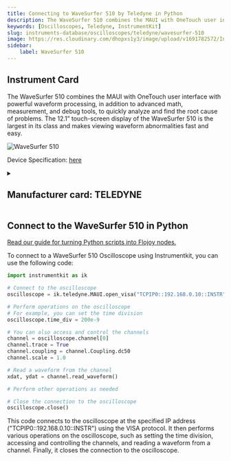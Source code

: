 ```yaml
---
title: Connecting to WaveSurfer 510 by Teledyne in Python
description: The WaveSurfer 510 combines the MAUI with OneTouch user interface with powerful waveform processing, in addition to advanced math, measurement, and debug tools, to quickly analyze and find the root cause of problems. The 12.1” touch-screen display of the WaveSurfer 510 is the largest in its class and makes viewing waveform abnormalities fast and easy.
keywords: [Oscilloscopes, Teledyne, InstrumentKit] 
slug: instruments-database/oscilloscopes/teledyne/wavesurfer-510 
image: https://res.cloudinary.com/dhopxs1y3/image/upload/v1691782572/Instruments/Oscilloscopes/WaveSurfer-510/WaveSurfer-510.jpg
sidebar:
    label: WaveSurfer 510 
---
```



## Instrument Card

The WaveSurfer 510 combines the MAUI with OneTouch user interface with powerful waveform processing, in addition to advanced math, measurement, and debug tools, to quickly analyze and find the root cause of problems. The 12.1” touch-screen display of the WaveSurfer 510 is the largest in its class and makes viewing waveform abnormalities fast and easy.

![WaveSurfer 510](https://res.cloudinary.com/dhopxs1y3/image/upload/v1691782572/Instruments/Oscilloscopes/WaveSurfer-510/WaveSurfer-510.jpg)

Device Specification: [here](https://res.cloudinary.com/iwh/image/upload/q_auto,g_center/assets/1/26/wavesurfer510-ds-24mar17-prelim.pdf)

<details style={{ marginTop: "15px"}}>
<summary><h2 style={{display:'inline'}}>Manufacturer card: TELEDYNE</h2></summary>

![TELEDYNE](https://res.cloudinary.com/dhopxs1y3/image/upload/v1692812958/Instruments/Vendor%20Logos/Teledyne_technologies.png)

Teledyne LeCroy is an American manufacturer of oscilloscopes, protocol analyzers and other test equipment. LeCroy is now a subsidiary of Teledyne Technologies.

- Headquarters: USA
- Yearly Revenue (millions, USD): 5458.6
- Vendor Website: [here](https://www.teledynelecroy.com/)

</details>


<FeaturedInstrumentVideo category="OSCILLOSCOPES" />

## Connect to the WaveSurfer 510 in Python

[Read our guide for turning Python scripts into Flojoy nodes.](https://docs.flojoy.ai/contribution/blocks/custom-flojoy-block/)



<Tabs>
<TabItem value="Flojoy" label="Flojoy" className="flojoy-instrument-tabs">

<SectionsCard category="OSCILLOSCOPES" manufacturer="Teledyne"></SectionsCard>

</TabItem>
<TabItem value="InstrumentKit" label="InstrumentKit">

To connect to a WaveSurfer 510 Oscilloscope using Instrumentkit, you can use the following code:

```python
import instrumentkit as ik

# Connect to the oscilloscope
oscilloscope = ik.teledyne.MAUI.open_visa("TCPIP0::192.168.0.10::INSTR")

# Perform operations on the oscilloscope
# For example, you can set the time division
oscilloscope.time_div = 200e-9

# You can also access and control the channels
channel = oscilloscope.channel[0]
channel.trace = True
channel.coupling = channel.Coupling.dc50
channel.scale = 1.0

# Read a waveform from the channel
xdat, ydat = channel.read_waveform()

# Perform other operations as needed

# Close the connection to the oscilloscope
oscilloscope.close()
```

This code connects to the oscilloscope at the specified IP address ("TCPIP0::192.168.0.10::INSTR") using the VISA protocol. It then performs various operations on the oscilloscope, such as setting the time division, accessing and controlling the channels, and reading a waveform from a channel. Finally, it closes the connection to the oscilloscope.

</TabItem>
</Tabs>